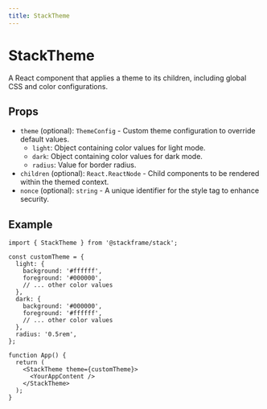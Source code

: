 ```yaml
---
title: StackTheme
---
```


# StackTheme

A React component that applies a theme to its children, including global CSS and color configurations.

## Props

- `theme` (optional): `ThemeConfig` - Custom theme configuration to override default values.
  - `light`: Object containing color values for light mode.
  - `dark`: Object containing color values for dark mode.
  - `radius`: Value for border radius.
- `children` (optional): `React.ReactNode` - Child components to be rendered within the themed context.
- `nonce` (optional): `string` - A unique identifier for the style tag to enhance security.

## Example

```tsx
import { StackTheme } from '@stackframe/stack';

const customTheme = {
  light: {
    background: '#ffffff',
    foreground: '#000000',
    // ... other color values
  },
  dark: {
    background: '#000000',
    foreground: '#ffffff',
    // ... other color values
  },
  radius: '0.5rem',
};

function App() {
  return (
    <StackTheme theme={customTheme}>
      <YourAppContent />
    </StackTheme>
  );
}
```